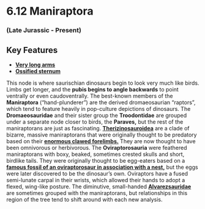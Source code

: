 # 6.12 Maniraptora


### (Late Jurassic - Present)


## Key Features



*   **[Very long arms](#283_ajancingeniawhole)**
*   **[Ossified sternum](#282_citipatiosmolskaewhole)**

This node is where saurischian dinosaurs begin to look very much like birds. Limbs get longer, and the **pubis begins to angle backwards** to point ventrally or even caudoventrally. The best-known members of the **Maniraptora** (“hand-plunderer”) are the derived dromaeosaurian “raptors”, which tend to feature heavily in pop-culture depictions of dinosaurs. The **Dromaeosauridae** and their sister group the **Troodontidae** are grouped under a separate node closer to birds, the **Paraves,** but the rest of the maniraptorans are just as fascinating. **[Therizinosauroidea](#253_erlikosaurusskull)** are a clade of bizarre, massive maniraptorans that were originally thought to be predatory based on their **[enormous clawed forelimbs.](#281_therizinosaurusarms)** They are now thought to have been omnivorous or herbivorous. The **Oviraptorosauria** were feathered maniraptorans with boxy, beaked, sometimes crested skulls and short, birdlike tails. They were originally thought to be egg-eaters based on a **[famous fossil of an oviraptorosaur in association with a nest,](#284_citipatiosmolskaenest)** but the eggs were later discovered to be the dinosaur’s own. Oviraptors have a fused semi-lunate carpal in their wrists, which allowed their hands to adopt a flexed, wing-like posture. The diminutive, small-handed **[Alvarezsauridae](#285_patagonykuswhole)** are sometimes grouped with the maniraptorans, but relationships in this region of the tree tend to shift around with each new analysis.
